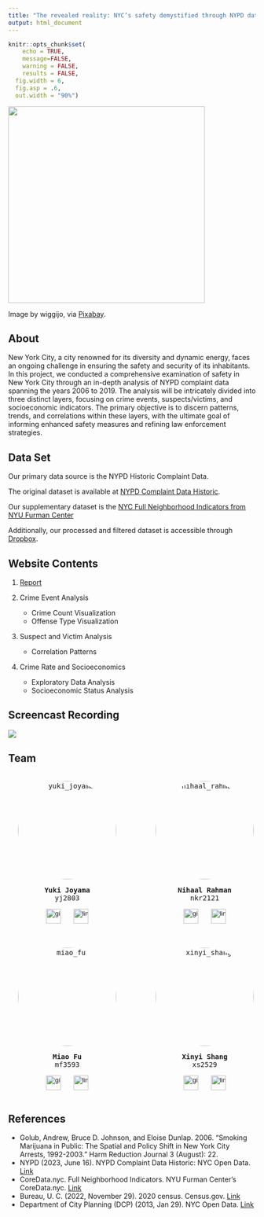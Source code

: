 ```yaml
---
title: "The revealed reality: NYC’s safety demystified through NYPD data"
output: html_document
---
```


```r

knitr::opts_chunk$set(
	echo = TRUE,
	message=FALSE,
	warning = FALSE,
	results = FALSE,
  fig.width = 6,
  fig.asp = .6,
  out.width = "90%")
```

![ ](image/new_york.jpg){height=400}

Image by wiggijo, via <a href="https://pixabay.com/photos/usa-manhattan-contrasts-new-york-1777986/">Pixabay</a>.


## About

New York City, a city renowned for its diversity and dynamic energy, faces an ongoing challenge in ensuring the safety and security of its inhabitants. In this project, we conducted a comprehensive examination of safety in New York City through an in-depth analysis of NYPD complaint data spanning the years 2006 to 2019. The analysis will be intricately divided into three distinct layers, focusing on crime events, suspects/victims, and socioeconomic indicators. The primary objective is to discern patterns, trends, and correlations within these layers, with the ultimate goal of informing enhanced safety measures and refining law enforcement strategies.

## Data Set

Our primary data source is the NYPD Historic Complaint Data. 

The original dataset is available at [NYPD Complaint Data Historic](https://data.cityofnewyork.us/Public-Safety/NYPD-Complaint-Data-Historic/qgea-i56i). 

Our supplementary dataset is the [NYC Full Neighborhood Indicators from NYU Furman Center](https://furmancenter.org/coredata/userguide/data-downloads)

Additionally, our processed and filtered dataset is accessible through [Dropbox](https://www.dropbox.com/scl/fi/kf2zk4t1onxzm2vo3lpkq/NYPD_Complaint_Data_Historic.csv?rlkey=ly36vi9v66sno80eir6rohlwn&dl=1).

## Website Contents

1. [Report](Report.html)

2. Crime Event Analysis
   - Crime Count Visualization
   - Offense Type Visualization

3. Suspect and Victim Analysis
   - Correlation Patterns

4. Crime Rate and Socioeconomics
   - Exploratory Data Analysis
   - Socioeconomic Status Analysis
   
## Screencast Recording

[![](https://markdown-videos-api.jorgenkh.no/youtube/Od7WZWRr-W8)](https://youtu.be/Od7WZWRr-W8)


## Team

<style>
  /* Remove the default focus outline for keyboard users */
  a img:focus-visible {
    outline: none;
  }
</style>

<pre>

<div style="display: flex; flex-wrap: nowrap; overflow-x: auto; white-space: nowrap;">
  <div style="flex: 0 0 auto; margin-left: 20px; margin-right: 80px; text-align: center;">
    <img src="image/yuki_joyama_b.jpeg" alt="yuki_joyama" style="width: 200px; height: 200px; object-fit: cover; object-position: center center; border-radius: 50%;"><p>
    <p><strong>Yuki Joyama</strong><br>yj2803</p>
    <p>
        <button style="border: none; background: none; padding: 0; margin: 0;">
            <a href="https://github.com/yjoyama" style="text-decoration: none;">
                <img src="image/github_icon.png" alt="github_icon" style="width: 30px; height: 30px; object-fit: cover; object-position: center center;">
            </a>
        </button>
        &nbsp;
        <button style="border: none; background: none; padding: 0; margin: 0;">
            <a href="https://www.linkedin.com/in/yuki-joyama" style="text-decoration: none;">
                <img src="image/linkedin_icon.png" alt="linkedin_icon" style="width: 30px; height: 30px; object-fit: cover; object-position: center center;">
            </a>
        </button>
    </p>
  </div>
  
  <div style="flex: 0 0 auto; margin-right: 80px; text-align: center;">
    <img src="image/nihaal_rahman.jpg" alt="nihaal_rahman" style="width: 200px; height: 200px; object-fit: cover; object-position: center center; border-radius: 50%;">
    <p><strong>Nihaal Rahman</strong><br>nkr2121</p>
    <p>
        <button style="border: none; background: none; padding: 0; margin: 0;">
            <a href="https://github.com/nkrahman" style="text-decoration: none;">
                <img src="image/github_icon.png" alt="github_icon" style="width: 30px; height: 30px; object-fit: cover; object-position: center center;">
            </a>
        </button>
        &nbsp;
        <button style="border: none; background: none; padding: 0; margin: 0;">
            <a href="https://www.linkedin.com/in/nihaalrahman/" style="text-decoration: none;">
                <img src="image/linkedin_icon.png" alt="linkedin_icon" style="width: 30px; height: 30px; object-fit: cover; object-position: center center;">
            </a>
        </button>
    </p>
  </div>
  
  <div style="flex: 0 0 auto; margin-right: 20px; text-align: center;">
    <img src="image/siqing_wang.jpg" alt="haha" style="width: 200px; height: 200px; object-fit: cover; object-position: center center; border-radius: 50%;">
    <p><strong>Siqing Wang</strong><br>sw3879</p>
    <p>
        <button style="border: none; background: none; padding: 0; margin: 0;">
            <a href="https://github.com/SiqingWang-sw" style="text-decoration: none;">
                <img src="image/github_icon.png" alt="github_icon" style="width: 30px; height: 30px; object-fit: cover; object-position: center center;">
            </a>
        </button>
        &nbsp;
        <button style="border: none; background: none; padding: 0; margin: 0;">
            <a href="https://www.linkedin.com/in/siqing-wang-sqw/" style="text-decoration: none;">
                <img src="image/linkedin_icon.png" alt="linkedin_icon" style="width: 30px; height: 30px; object-fit: cover; object-position: center center;">
            </a>
        </button>
    </p>
  </div>
  
</div>

<div style="display: flex; flex-wrap: nowrap; overflow-x: auto; white-space: nowrap;">

  <div style="flex: 0 0 auto; margin-left: 20px; margin-right: 80px; text-align: center;">
    <img src="image/miao_fu.jpg" alt="miao_fu" style="width: 200px; height: 200px; object-fit: cover; object-position: center center; border-radius: 50%;">
    <p><strong>Miao Fu</strong><br>mf3593</p>
    <p>
        <button style="border: none; background: none; padding: 0; margin: 0;">
            <a href="https://github.com/Miao130" style="text-decoration: none;">
                <img src="image/github_icon.png" alt="github_icon" style="width: 30px; height: 30px; object-fit: cover; object-position: center center;">
            </a>
        </button>
        &nbsp;
        <button style="border: none; background: none; padding: 0; margin: 0;">
            <a href="https://www.linkedin.com/in/miaofu/" style="text-decoration: none;">
                <img src="image/linkedin_icon.png" alt="linkedin_icon" style="width: 30px; height: 30px; object-fit: cover; object-position: center center;">
            </a>
        </button>
    </p>
  </div>

  <div style="flex: 0 0 auto; margin-right: 80px; text-align: center;">
    <img src="image/xinyi_shang.jpg" alt="xinyi_shang" style="width: 200px; height: 200px; object-fit: cover; object-position: center center; border-radius: 50%;">
    <p><strong>Xinyi Shang</strong><br>xs2529</p>
    <p>
        <button style="border: none; background: none; padding: 0; margin: 0;">
            <a href="https://github.com/XinyiShang" style="text-decoration: none;">
                <img src="image/github_icon.png" alt="github_icon" style="width: 30px; height: 30px; object-fit: cover; object-position: center center;">
            </a>
        </button>
        &nbsp;
        <button style="border: none; background: none; padding: 0; margin: 0;">
            <a href="https://www.linkedin.com/in/xinyi-anna-shang/" style="text-decoration: none;">
                <img src="image/linkedin_icon.png" alt="linkedin_icon" style="width: 30px; height: 30px; object-fit: cover; object-position: center center">
            </a>
        </button>
    </p>
</div>


  <div style="flex: 0 0 auto; margin-right: 20px; text-align: center;">
    <img src="image/allison.jpeg" alt="allison_xia" style="width: 200px; height: 200px; object-fit: cover; object-position: center center; border-radius: 50%;">
    <p><strong>Allison Xia</strong><br>zx2482</p>
    <p>
        <button style="border: none; background: none; padding: 0; margin: 0;">
            <a href="https://github.com/allisonzxia" style="text-decoration: none;">
                <img src="image/github_icon.png" alt="github_icon" style="width: 30px; height: 30px; object-fit: cover; object-position: center center;">
            </a>
        </button>
        &nbsp;
        <button style="border: none; background: none; padding: 0; margin: 0;">
            <a href="https://www.linkedin.com/in/allison-xia/" style="text-decoration: none;">
                <img src="image/linkedin_icon.png" alt="linkedin_icon" style="width: 30px; height: 30px; object-fit: cover; object-position: center center">
            </a>
        </button>
    </p>
  </div>
  
</pre>


## References 
- Golub, Andrew, Bruce D. Johnson, and Eloise Dunlap. 2006. “Smoking Marijuana in Public: The Spatial and Policy Shift in New York City Arrests, 1992-2003.” Harm Reduction Journal 3 (August): 22.
- NYPD (2023, June 16). NYPD Complaint Data Historic: NYC Open Data. [Link](https://data.cityofnewyork.us/Public-Safety/NYPD-Complaint-Data-Historic/qgea-i56i)
- CoreData.nyc. Full Neighborhood Indicators. NYU Furman Center’s CoreData.nyc. [Link](https://furmancenter.org/coredata/userguide/data-downloads)
- Bureau, U. C. (2022, November 29). 2020 census. Census.gov. [Link](https://www.census.gov/programs-surveys/decennial-census/decade/2020/2020-census-main.html)
- Department of City Planning (DCP) (2013, Jan 29). NYC Open Data. [Link](https://data.cityofnewyork.us/Public-Safety/Police-Precincts/78dh-3ptz)
